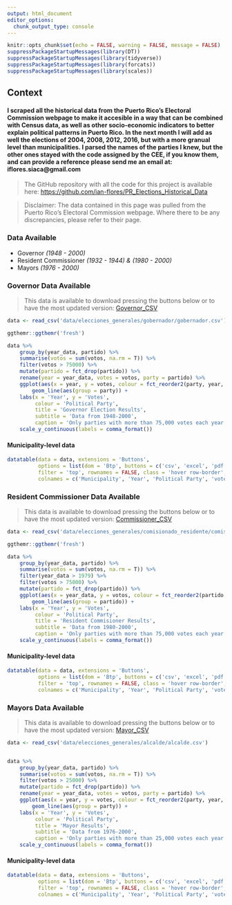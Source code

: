 ```yaml
---
output: html_document
editor_options: 
  chunk_output_type: console
---
```


```r
knitr::opts_chunk$set(echo = FALSE, warning = FALSE, message = FALSE)
suppressPackageStartupMessages(library(DT))
suppressPackageStartupMessages(library(tidyverse))
suppressPackageStartupMessages(library(forcats))
suppressPackageStartupMessages(library(scales))
```

## Context

#### I scraped all the historical data from the Puerto Rico's Electoral Commission webpage to make it accesible in a way that can be combined with Census data, as well as other socio-economic indicators to better explain political patterns in Puerto Rico. In the next month I will add as well the elections of 2004, 2008, 2012, 2016, but with a more granual level than municipalities. I parsed the names of the parties I knew, but the other ones stayed with the code assigned by the CEE, if you know them, and can provide a reference please send me an email at: iflores.siaca@gmail.com

> The GitHub repository with all the code for this project is available here: [https://github.com/ian-flores/PR_Elections_Historical_Data](https://github.com/ian-flores/PR_Elections_Historical_Data)

> Disclaimer: The data contained in this page was pulled from the Puerto Rico's Electoral Commission webpage. Where there to be any discrepancies, please refer to their page.

### Data Available

- Governor *(1948 - 2000)*
- Resident Commissioner *(1932 - 1944) & (1980 - 2000)*
- Mayors *(1976 - 2000)*

### Governor Data Available

> This data is available to download pressing the buttons below or to have the most updated version: [Governor_CSV](https://github.com/ian-flores/PR_Elections_Historical_Data/blob/master/data/elecciones_generales/gobernador/gobernador.csv)

```r
data <- read_csv('data/elecciones_generales/gobernador/gobernador.csv')

ggthemr::ggthemr('fresh')

data %>%
    group_by(year_data, partido) %>%
    summarise(votos = sum(votos, na.rm = T)) %>%
    filter(votos > 75000) %>%
    mutate(partido = fct_drop(partido)) %>%
    rename(year = year_data, votes = votos, party = partido) %>%
    ggplot(aes(x = year, y = votes, colour = fct_reorder2(party, year, votes))) +
        geom_line(aes(group = party)) +
    labs(x = 'Year', y = 'Votes', 
         colour = 'Political Party',
         title = 'Governor Election Results',
         subtitle = 'Data from 1948-2000',
         caption = 'Only parties with more than 75,000 votes each year are displayed') +
    scale_y_continuous(labels = comma_format())
```

#### Municipality-level data

```r
datatable(data = data, extensions = 'Buttons', 
          options = list(dom = 'Btp', buttons = c('csv', 'excel', 'pdf')), 
          filter = 'top', rownames = FALSE, class = 'hover row-border', 
          colnames = c('Municipality', 'Year', 'Political Party', 'votes'))
```

### Resident Commissioner Data Available

> This data is available to download pressing the buttons below or to have the most updated version: [Commissioner_CSV](https://github.com/ian-flores/PR_Elections_Historical_Data/blob/master/data/elecciones_generales/comisionado_residente/comisionado_residente.csv)

```r
data <- read_csv('data/elecciones_generales/comisionado_residente/comisionado_residente.csv')

ggthemr::ggthemr('fresh')

data %>%
    group_by(year_data, partido) %>%
    summarise(votos = sum(votos, na.rm = T)) %>%
    filter(year_data > 1979) %>%
    filter(votos > 75000) %>%
    mutate(partido = fct_drop(partido)) %>%
    ggplot(aes(x = year_data, y = votos, colour = fct_reorder2(partido, year_data, votos))) +
        geom_line(aes(group = partido)) +
    labs(x = 'Year', y = 'Votes', 
         colour = 'Political Party',
         title = 'Resident Commisioner Results',
         subtitle = 'Data from 1980-2000',
         caption = 'Only parties with more than 75,000 votes each year are displayed') +
    scale_y_continuous(labels = comma_format())
```

#### Municipality-level data

```r
datatable(data = data, extensions = 'Buttons', 
          options = list(dom = 'Btp', buttons = c('csv', 'excel', 'pdf')), 
          filter = 'top', rownames = FALSE, class = 'hover row-border', 
          colnames = c('Municipality', 'Year', 'Political Party', 'votes'))
```

### Mayors Data Available

> This data is available to download pressing the buttons below or to have the most updated version: [Mayor_CSV](https://github.com/ian-flores/PR_Elections_Historical_Data/blob/master/data/elecciones_generales/alcalde/alcalde.csv)

```r
data <- read_csv('data/elecciones_generales/alcalde/alcalde.csv')


data %>%
    group_by(year_data, partido) %>%
    summarise(votos = sum(votos, na.rm = T)) %>%
    filter(votos > 25000) %>%
    mutate(partido = fct_drop(partido)) %>%
    rename(year = year_data, votes = votos, party = partido) %>%
    ggplot(aes(x = year, y = votes, colour = fct_reorder2(party, year, votes))) +
        geom_line(aes(group = party)) +
    labs(x = 'Year', y = 'Votes', 
         colour = 'Political Party',
         title = 'Mayor Results',
         subtitle = 'Data from 1976-2000',
         caption = 'Only parties with more than 25,000 votes each year are displayed') +
    scale_y_continuous(labels = comma_format())
```

#### Municipality-level data

```r
datatable(data = data, extensions = 'Buttons', 
          options = list(dom = 'Btp', buttons = c('csv', 'excel', 'pdf')), 
          filter = 'top', rownames = FALSE, class = 'hover row-border', 
          colnames = c('Municipality', 'Year', 'Political Party', 'votes'))
```